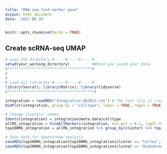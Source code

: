 ```yaml
---
title: "RNA-seq find marker gene"
output: html_document
date: '2022-06-20'
---
```


```r
knitr::opts_chunk$set(echo = TRUE)
```

## Create scRNA-seq UMAP
```r
# Load the directory #-----#-----#-----#
setwd(your_working_directory)          #Where you saved your data 
#**************************************#
#
#
# Load all libraries #-----#-----#-----#
library(Seurat); library(Matrix); library(tidyverse)
#***************************************#
```

```r
integration = readRDS("Integration_062022.rds") # The last file is created in the 10_integration step.
DimPlot(integration, group.by = "celltype", label = TRUE, repel = TRUE)

# Change clusters' names
Idents(integration) = integration@meta.data$celltype
allMG_integration = FindAllMarkers(integration, min.pct = 0.1, logfc.threshold = 0.25)
top200MG_integration = allMG_integration %>% group_by(cluster) %>% top_n(n=200, wt = avg_log2FC)

# Save data for downstream analysis
saveRDS(top200MG_integration[top200MG_integration$cluster == "Cortex",]$gene, file = "integration_Cortex_200.rds")
saveRDS(top200MG_integration[top200MG_integration$cluster == "Endodermis",]$gene, file = "integration_Endodermis_200.rds")
```




